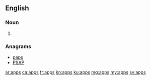 {{also|apps|Apps|apps.}}
==English==

===Noun===
{{head|en|plural}}

# {{plural of|app|lang=en|nocat=1}}

===Anagrams===
* [[paps#English|paps]]
* [[PSAP#English|PSAP]]

[[ar:apps]]
[[ca:apps]]
[[fr:apps]]
[[kn:apps]]
[[ku:apps]]
[[mg:apps]]
[[my:apps]]
[[sv:apps]]